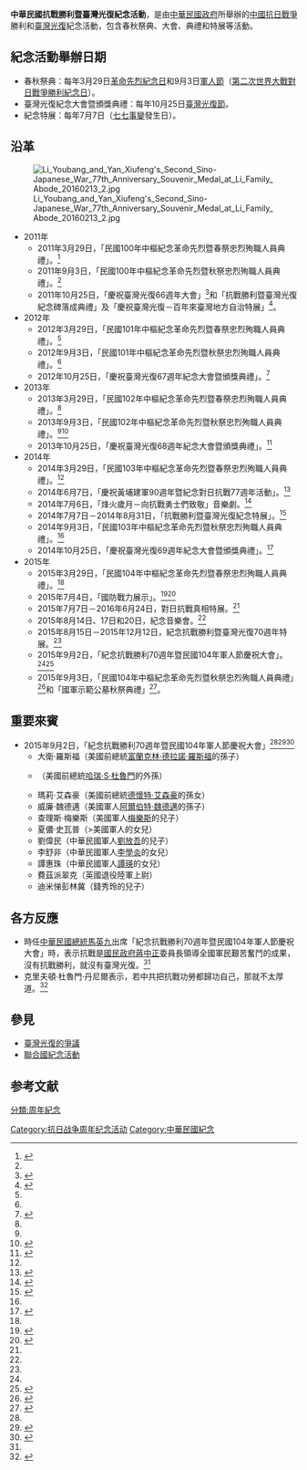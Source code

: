 {{Orphan|time=2015-09-21T15:17:17+00:00}}

'''中華民國抗戰勝利暨臺灣光復紀念活動'''，是由[[中華民國政府|中華民國政府]]所舉辦的[[中國抗日戰爭|中國抗日戰爭]]勝利和[[臺灣光復|臺灣光復]]紀念活動，包含春秋祭典、大會、典禮和特展等活動。

== 紀念活動舉辦日期 ==
* 春秋祭典：每年3月29日[[革命先烈紀念日|革命先烈紀念日]]和9月3日[[軍人節#中華民國|軍人節]]（[[第二次世界大戰對日戰爭勝利紀念日|第二次世界大戰對日戰爭勝利紀念日]]）。
* 臺灣光復紀念大會暨頒獎典禮：每年10月25日[[臺灣光復節|臺灣光復節]]。
* 紀念特展：每年7月7日（[[七七事變|七七事變]]發生日）。

== 沿革 ==
[[File:Li_Youbang_and_Yan_Xiufeng's_Second_Sino-Japanese_War_77th_Anniversary_Souvenir_Medal_at_Li_Family_Abode_20160213_2.jpg|thumb]]
* 2011年
** 2011年3月29日，「民國100年中樞紀念革命先烈暨春祭忠烈殉職人員典禮」。<ref name=president1063>{{cite news|title=春秋祭典-相關新聞|url=http://www.president.gov.tw/Default.aspx?tabid=1063|accessdate=2015-09-19|publisher=中華民國總統府}}</ref>
** 2011年9月3日，「民國100年中樞紀念革命先烈暨秋祭忠烈殉職人員典禮」。<ref name=president1063 />
** 2011年10月25日，「慶祝臺灣光復66週年大會」<ref>{{cite web|title=國運昌隆 六六大順－慶祝臺灣光復66週年|url=http://web.ctsp.gov.tw/temp/ctsp/page.asp?id=54&cat_id=1&news_id=1600|website=中科簡訊電子報|publisher=中部科學工業園區管理局|accessdate=2015-09-19}}{{Dead link|date=2019年10月 |bot=InternetArchiveBot |fix-attempted=yes }}</ref>和「抗戰勝利暨臺灣光復紀念碑落成典禮」及「慶祝臺灣光復－百年來臺灣地方自治特展」<ref>{{cite news|title=新聞稿－總統出席「抗戰勝利暨臺灣光復紀念碑」碑文落成暨「慶祝臺灣光復–百年來臺灣地方自治特展」開幕記者會|url=http://www.president.gov.tw/Default.aspx?tabid=131&itemid=25681&rmid=514|accessdate=2015-09-19|publisher=中華民國總統府}}</ref>。
* 2012年
** 2012年3月29日，「民國101年中樞紀念革命先烈暨春祭忠烈殉職人員典禮」。<ref name=president1063 />
** 2012年9月3日，「民國101年中樞紀念革命先烈暨秋祭忠烈殉職人員典禮」。<ref name=president1063 />
** 2012年10月25日，「慶祝臺灣光復67週年紀念大會暨頒獎典禮」。<ref>{{cite news|title=新聞稿－副總統出席「慶祝臺灣光復67週年紀念大會暨頒獎典禮」|url=http://www.president.gov.tw/Default.aspx?tabid=131&itemid=28373&rmid=514|accessdate=2015-09-19|publisher=中華民國總統府}}</ref>
* 2013年
** 2013年3月29日，「民國102年中樞紀念革命先烈暨春祭忠烈殉職人員典禮」。<ref name=president1063 />
** 2013年9月3日，「民國102年中樞紀念革命先烈暨秋祭忠烈殉職人員典禮」。<ref name=president1063 /><ref>{{cite news|title=馬英九主持軍人節紀念儀式籲為軍人打氣|url=http://www.bbc.com/zhongwen/trad/china/2013/09/130903_taiwan_armedforcesday|accessdate=2015-09-19|agency=BBC中文網|archive-date=2019-02-21|archive-url=https://web.archive.org/web/20190221001702/https://www.bbc.com/zhongwen/trad/china/2013/09/130903_taiwan_armedforcesday|dead-url=no}}</ref>
** 2013年10月25日，「慶祝臺灣光復68週年紀念大會暨頒獎典禮」。<ref>{{cite news|title=新聞稿－總統出席「臺灣光復68週年紀念大會暨頒獎典禮」|url=http://www.president.gov.tw/Default.aspx?tabid=131&itemid=31086&rmid=514|accessdate=2015-09-19|publisher=中華民國總統府}}</ref>
* 2014年
** 2014年3月29日，「民國103年中樞紀念革命先烈暨春祭忠烈殉職人員典禮」。<ref name=president1063 />
** 2014年6月7日，「慶祝黃埔建軍90週年暨紀念對日抗戰77週年活動」。<ref>{{cite news|title=新聞稿－總統出席「慶祝黃埔建軍90週年暨紀念對日抗戰77週年活動」|url=http://www.president.gov.tw/Default.aspx?tabid=131&rmid=514&itemid=32382|accessdate=2015-09-19|publisher=中華民國總統府}}</ref>
** 2014年7月6日，「烽火歲月－向抗戰勇士們致敬」音樂劇。<ref>{{cite news|title=紀念七七抗戰77週年 『烽火歲月－向抗戰勇士們致敬』 音樂劇感動登場|url=http://www.ettoday.net/news/20140630/373458.htm|accessdate=2015-09-19|agency=ETtoday|archive-date=2016-03-06|archive-url=https://web.archive.org/web/20160306234536/http://www.ettoday.net/news/20140630/373458.htm|dead-url=no}}</ref>
** 2014年7月7日－2014年8月31日，「抗戰勝利暨臺灣光復紀念特展」。<ref>{{cite web|title=抗戰勝利暨臺灣光復紀念特展：103年7月7日至8月31日|url=http://www.zsh.gov.taipei/ct.asp?xItem=78837500&CtNode=72991&mp=119061|website=臺北市中山堂管理所|accessdate=2015-09-19|archive-date=2016-03-05|archive-url=https://web.archive.org/web/20160305043654/http://www.zsh.gov.taipei/ct.asp?xItem=78837500&CtNode=72991&mp=119061|dead-url=no}}</ref>
** 2014年9月3日，「民國103年中樞紀念革命先烈暨秋祭忠烈殉職人員典禮」。<ref name=president1063 />
** 2014年10月25日，「慶祝臺灣光復69週年紀念大會暨頒獎典禮」。<ref>{{cite news|title=新聞稿－副總統出席「慶祝臺灣光復69週年紀念大會暨頒獎典禮」|url=http://www.president.gov.tw/Default.aspx?tabid=131&rmid=514&itemid=33478|accessdate=2015-09-19|publisher=中華民國總統府}}</ref>
* 2015年
** 2015年3月29日，「民國104年中樞紀念革命先烈暨春祭忠烈殉職人員典禮」。<ref name=president1063 />
** 2015年7月4日，「國防戰力展示」。<ref name=mnd>{{cite web|title=國防部舉辦活動一覽表|url=http://aode.mnd.gov.tw/Unit/Content/342?unitId=162|website=全民國防教育網|publisher=國防部政治作戰局|accessdate=2015-09-19|deadurl=yes|archiveurl=https://web.archive.org/web/20150816130834/http://aode.mnd.gov.tw/Unit/Content/342?unitId=162|archivedate=2015-08-16}}</ref><ref>{{cite news|title=國防要聞－國軍7月4日湖口「國防戰力展示」 弘揚抗戰精神(104年4月15日)|url=http://www.mnd.gov.tw/Publish.aspx?cnid=67&p=64760|accessdate=2015-09-19|publisher=中華民國國防部}}{{Dead link|date=2020年7月 |bot=InternetArchiveBot |fix-attempted=yes }}</ref>
** 2015年7月7日－2016年6月24日，對日抗戰真相特展。<ref name=mnd />
** 2015年8月14日、17日和20日，紀念音樂會。<ref name=mnd />
** 2015年8月15日－2015年12月12日，紀念抗戰勝利暨臺灣光復70週年特展。<ref name=mnd />
** 2015年9月2日，「紀念抗戰勝利70週年暨民國104年軍人節慶祝大會」。<ref name=mnd /><ref name=president131>{{cite news|title=新聞稿－總統偕同副總統出席紀念抗戰勝利70週年暨民國104年軍人節慶祝活動|url=http://www.president.gov.tw/Default.aspx?tabid=131&itemid=35534&rmid=514|accessdate=2015-09-19|publisher=中華民國總統府}}</ref>
** 2015年9月3日，「民國104年中樞紀念革命先烈暨秋祭忠烈殉職人員典禮」<ref>{{cite news|title=新聞稿－總統出席中華民國104年「中樞紀念革命先烈暨秋祭忠烈殉職人員典禮」|url=http://www.president.gov.tw/Default.aspx?tabid=131&itemid=35543&rmid=514|accessdate=2015-09-19|publisher=中華民國總統府}}</ref>和「國軍示範公墓秋祭典禮」<ref>{{cite news|title=新聞稿－總統出席104年國軍示範公墓秋祭典禮|url=http://www.president.gov.tw/Default.aspx?tabid=131&itemid=35548&rmid=514|accessdate=2015-09-19|publisher=中華民國總統府}}</ref>。

== 重要來賓 ==
* 2015年9月2日，「紀念抗戰勝利70週年暨民國104年軍人節慶祝大會」<ref name="president131" /><ref>{{cite news |title=紀念二戰結束 美方認同台灣作法 |url=http://www.cna.com.tw/news/firstnews/201509050065-1.aspx |accessdate=2015-09-19 |agency=中央通訊社 |archive-date=2015-09-27 |archive-url=https://web.archive.org/web/20150927095202/http://www.cna.com.tw/news/firstnews/201509050065-1.aspx |dead-url=no }}</ref><ref>{{cite news |title=挺中華民國 美3前總統後代出席紀念抗戰 |url=http://www.cna.com.tw/news/aipl/201509010208-1.aspx |accessdate=2015-09-19 |agency=中央通訊社 |archive-date=2015-09-23 |archive-url=https://web.archive.org/web/20150923205629/http://www.cna.com.tw/news/aipl/201509010208-1.aspx |dead-url=no }}</ref>
** 大衛·羅斯福（美國前總統[[富蘭克林·德拉諾·羅斯福|富蘭克林·德拉諾·羅斯福]]的孫子）
** {{link-en|克里夫頓·杜魯門·丹尼爾|Clifton Truman Daniel}}（美國前總統[[哈瑞·S·杜魯門|哈瑞·S·杜魯門]]的外孫）
** 瑪莉·艾森豪（美國前總統[[德懷特·艾森豪|德懷特·艾森豪]]的孫女）
** 威廉·魏德邁（美國軍人[[阿爾伯特·魏德邁|阿爾伯特·魏德邁]]的孫子）
** 查理斯·梅樂斯（美國軍人[[梅樂斯|梅樂斯]]的兒子）
** 夏儂·史瓦普（>美國軍人{{link-en|大衛·李·希爾|David Lee "Tex" Hill}}的女兒）
** 劉偉民（中華民國軍人[[劉放吾|劉放吾]]的兒子）
** 李舒非（中華民國軍人[[李學炎|李學炎]]的女兒）
** 譚惠珠（中華民國軍人[[譚瑛|譚瑛]]的女兒）
** 費茲派翠克（英國退役陸軍上尉）
** 迪米悌彭林冀（錢秀玲的兒子）

== 各方反應 ==
* 時任[[中華民國總統|中華民國總統]][[馬英九|馬英九]]出席「紀念抗戰勝利70週年暨民國104年軍人節慶祝大會」時，表示抗戰是[[國民政府|國民政府]][[蔣中正|蔣中正]]委員長領導全國軍民艱苦奮鬥的成果，沒有抗戰勝利，就沒有臺灣光復。<ref name=president131 />
* 克里夫頓·杜魯門·丹尼爾表示，若中共把抗戰功勞都歸功自己，那就不太厚道。<ref>{{cite news|title=陸若爭抗戰功勞 杜魯門之孫：不厚道|url=http://www.cna.com.tw/topic/popular/5201-1/201509010228-1.aspx|accessdate=2015-09-19|agency=中央通訊社|archive-url=https://web.archive.org/web/20150923193537/http://www.cna.com.tw/topic/popular/5201-1/201509010228-1.aspx|archive-date=2015-09-23|dead-url=yes}}</ref>

== 參見 ==
* [[臺灣光復#爭議|臺灣光復的爭議]]
* [[聯合國紀念活動|聯合國紀念活動]]

== 参考文献 ==
{{Reflist|33em}}

[[Category:抗日战争周年纪念活动|Category:抗日战争周年纪念活动]]
[[Category:中華民國紀念|Category:中華民國紀念]]
[[分類:周年紀念|分類:周年紀念]]